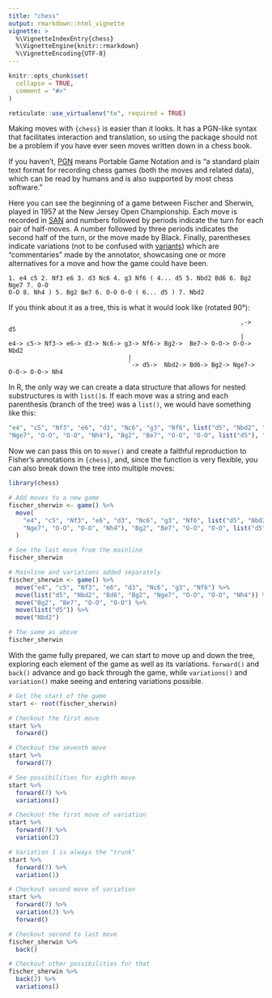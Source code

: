 ```yaml
---
title: "chess"
output: rmarkdown::html_vignette
vignette: >
  %\VignetteIndexEntry{chess}
  %\VignetteEngine{knitr::rmarkdown}
  %\VignetteEncoding{UTF-8}
---
```


```r
knitr::opts_chunk$set(
  collapse = TRUE,
  comment = "#>"
)
```

```r
reticulate::use_virtualenv("te", required = TRUE)
```

Making moves with `{chess}` is easier than it looks. It has a PGN-like syntax
that facilitates interaction and translation, so using the package should not
be a problem if you have ever seen moves written down in a chess book.

If you haven't, [PGN](https://en.wikipedia.org/wiki/Portable_Game_Notation)
means Portable Game Notation and is "a standard plain text format for recording
chess games (both the moves and related data), which can be read by humans and
is also supported by most chess software."

Here you can see the beginning of a game between Fischer and Sherwin, played in
1957 at the New Jersey Open Championship. Each move is recorded in
[SAN](https://en.wikipedia.org/wiki/Algebraic_chess_notation) and numbers
followed by periods indicate the turn for each pair of half-moves. A number
followed by three periods indicates the second half of the turn, or the move
made by Black. Finally, parentheses indicate variations (not to be confused
with [variants](https://en.wikipedia.org/wiki/Chess_variants)) which are
"commentaries" made by the annotator, showcasing one or more alternatives for a
move and how the game could have been.

```
1. e4 c5 2. Nf3 e6 3. d3 Nc6 4. g3 Nf6 ( 4... d5 5. Nbd2 Bd6 6. Bg2 Nge7 7. O-O
O-O 8. Nh4 ) 5. Bg2 Be7 6. O-O O-O ( 6... d5 ) 7. Nbd2
```

If you think about it as a tree, this is what it would look like (rotated 90°):

```
                                                                ,->  d5
                                                                |
e4-> c5-> Nf3-> e6-> d3-> Nc6-> g3-> Nf6-> Bg2->  Be7-> O-O-> O-O->  Nbd2
                                 |
                                 `-> d5->  Nbd2-> Bd6-> Bg2-> Nge7-> O-O-> O-O-> Nh4
```

In R, the only way we can create a data structure that allows for nested
substructures is with `list()`s. If each move was a string and each parenthesis
(branch of the tree) was a `list()`, we would have something like this:

```r
"e4", "c5", "Nf3", "e6", "d3", "Nc6", "g3", "Nf6", list("d5", "Nbd2", "Bd6", "Bg2",
"Nge7", "O-O", "O-O", "Nh4"), "Bg2", "Be7", "O-O", "O-O", list("d5"), "Nbd2"
```

Now we can pass this on to `move()` and create a faithful reproduction to
Fisher's annotations in `{chess}`, and, since the function is very flexible, you
can also break down the tree into multiple moves:

```r
library(chess)

# Add moves to a new game
fischer_sherwin <- game() %>%
  move(
    "e4", "c5", "Nf3", "e6", "d3", "Nc6", "g3", "Nf6", list("d5", "Nbd2", "Bd6", "Bg2",
    "Nge7", "O-O", "O-O", "Nh4"), "Bg2", "Be7", "O-O", "O-O", list("d5"), "Nbd2"
  )

# See the last move from the mainline
fischer_sherwin

# Mainline and variations added separately
fischer_sherwin <- game() %>%
  move("e4", "c5", "Nf3", "e6", "d3", "Nc6", "g3", "Nf6") %>%
  move(list("d5", "Nbd2", "Bd6", "Bg2", "Nge7", "O-O", "O-O", "Nh4")) %>%
  move("Bg2", "Be7", "O-O", "O-O") %>%
  move(list("d5")) %>%
  move("Nbd2")

# The same as above
fischer_sherwin
```

With the game fully prepared, we can start to move up and down the tree,
exploring each element of the game as well as its variations. `forward()` and
`back()` advance and go back through the game, while `variations()` and
`variation()` make seeing and entering variations possible.

```r
# Get the start of the game
start <- root(fischer_sherwin)

# Checkout the first move
start %>%
  forward()

# Checkout the seventh move
start %>%
  forward(7)

# See possibilities for eighth move
start %>%
  forward(7) %>%
  variations()

# Checkout the first move of variation
start %>%
  forward(7) %>%
  variation(2)

# Variation 1 is always the "trunk"
start %>%
  forward(7) %>%
  variation(1)

# Checkout second move of variation
start %>%
  forward(7) %>%
  variation(2) %>%
  forward()

# Checkout second to last move
fischer_sherwin %>%
  back()

# Checkout other possibilities for that
fischer_sherwin %>%
  back(2) %>%
  variations()
```
